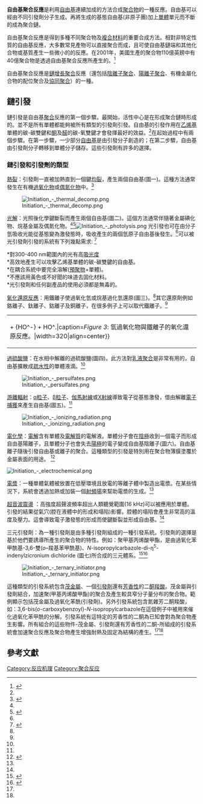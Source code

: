 {{copyedit|time=2014-06-28T09:26:52+00:00}}
{{roughtranslation|time=2014-06-28T09:26:52+00:00}}
'''自由基聚合反應'''是利用[[自由基|自由基]]連續加成的方法合成[[聚合物|聚合物]]的一種反應。自由基可以經由不同引發劑分子生成。再將生成的基態自由基(非原子團)加上[[單體|單體]]單元而不斷的成為聚合鏈。

自由基聚合反應是得到多種不同聚合物及[[複合材料|複合材料]]的重要合成方法。相對非特定性質的自由基反應，大多數常見產物可以直接聚合而成，且可使自由基鏈端和其他化合物或基質產生一些微小的的反應。在2001年，美國生產的聚合物110億英鎊中有40億聚合物是透過自由基聚合反應所產生的。<ref name="o2004">{{cite book|last=Odian|first=George|title=Principles of Polymerization|publisher=Wiley-Interscience|location=New York|year=2004|edition=4th|isbn=978-0-471-27400-1}}</ref>

自由基聚合反應是[[鏈增長聚合|鏈增長聚合]]反應（還包括[[陰離子加成聚合反應|陰離子聚合]]、[[陽離子加成聚合反應|陽離子聚合]]、有機金屬化合物的配位聚合及[[協調的聚合反應|協同聚合]]）的一種。

{{Quote box
 |title = IUPAC 定義
 |quote =利用自由基為動力學鏈載體而聚合的聚合反應。
''Note'': 通常生長鏈端帶有未成對電子。<ref>{{cite journal|title=Glossary of basic terms in polymer science (IUPAC Recommendations 1996)|journal=[[Pure_and_Applied_Chemistry|Pure and Applied Chemistry]]|year=1996|volume=68|issue=12|pages=2287–2311|doi=10.1351/pac199668122287|url=http://pac.iupac.org/publications/pac/pdf/1996/pdf/6812x2287.pdf}}</ref> 
}}

==鏈引發==
鏈引發是自由基[[聚合|聚合]]反應的第一個步驟。最開始，活性中心是在形成聚合鏈時形成的。並不是所有單體都能夠被所有類型的引發劑引發。自由基的引發作用在[[乙烯基|乙烯基]]單體的碳-碳雙鍵和[[酮|酮]]及[[醛|醛]]的碳-氧雙鍵才會發揮最好的效益。<ref name="o2004"/>在起始過程中有兩個步驟。在第一步驟，一少部分[[自由基|自由基]]是由引發分子創造的；在第二步驟，自由基由引發劑分子轉移到單體分子儲存。這些引發劑有許多的選擇。

===鏈引發和引發劑的類型===

; [[熱分解|熱裂]]：引發劑一直被加熱直到一個鍵[[均裂|均裂]]，產生兩個自由基(圖一)。這種方法通常發生在有機[[過氧化物|過氧化物]]或[[偶氮化物|偶氮化物]]中。<ref name="ca2008">{{cite book|last=Cowie|first=J. M. G.|coauthors=Arrighi, Valeria|title=Polymers: Chemistry and Physics of Modern Materials|publisher=CRC Press|location=Scotland|year=2008|edition=3rd|isbn=0-8493-9813-4}}</ref>
[[File:Initiation_-_thermal_decomp.png|thumb]]

; [[光解|光解]]：光照後化學鍵斷裂而產生兩個自由基(圖二)。這個方法通常伴隨著金屬碘化物、烷基金屬及偶氮化物。<ref name="ca2008" /><ref name="usm2005">{{cite web|url=http://www.pslc.ws/mactest/radical.htm|title=Free Radical Vinyl Polymerization|year=2005|publisher=University of Southern Mississippi|accessdate=10 March 2010}}</ref>[[File:Initiation_-_photolysis.png|thumb]] 光引發也可在由分子氫吸收光能從基態變為激發態時，吸收產生的兩個氫原子自由基後發生。<ref name="h1985" />可以被光引發劑引發的系統有下列幾點需求: <ref name="h1985">{{cite journal|last=Hageman|first=H. J.|year=1985|title=Photoinitiators for Free Radical Polymerization|journal=Progress in Organic Coatings|volume=13|pages=123–150|doi=10.1016/0033-0655(85)80021-2|issue=2}}</ref>

;*對300-400 nm範圍內的光有高[[吸光度|吸光度]]
;*高效地產生可以攻擊乙烯基單體的碳-碳雙鍵的自由基。
;*在耦合系統中要完全溶解([[預聚物|預聚物]]+單體)。
;*不應該用黃色或不好聞的味道去固化材料。
;*光引發劑和任何副產品的使用必須都是無毒的。

; [[氧化還原反應|氧化還原反應]]：用鐵離子使過氧化氫或烷基過化氫還原(圖三)。<ref name="ca2008" />其它還原劑例如鉻離子、鈦離子、鈷離子及銅離子，在很多例子上可以取代鐵離子。<ref name="o2004" />
{| style="margin-left: auto; margin-right: auto; border: none;"
|{{Image frame|content=<chem>{H2O2} + Fe^{2+} -> {Fe^{3+}} + {HO^-} + HO^.</chem>|caption=''Figure 3'': 氫過氧化物與鐵離子的氧化還原反應。|width=320|align=center}}
|}

; [[過硫酸鹽|過硫酸鹽]]：在水相中解離的過硫酸鹽(圖四)。此方法對[[乳液聚合|乳液聚合]]是非常有用的，自由基擴散成[[疏水性|疏水性]]的單體液滴。<ref name="ca2008" />

[[File:Initiation_-_persulfates.png|thumb]]

; [[游離輻射|游離輻射]]：[[α粒子|α粒子]]、[[β粒子|β粒子]]、[[伽馬射線|伽馬射線]]或[[X射線|X射線]]導致電子從基態激發，借由解離[[電子捕獲|電子捕獲]]來產生自由基(圖五)。<ref name="ca2008" /> 

[[File:Initiation_-_ionizing_radiation.png|thumb]]

; [[電化學|電化學]]：[[電解|電解]]含有單體及[[電解質|電解質]]的電解液。單體分子會在[[陰極|陰極]]收到一個電子而形成自由基陽離子，且單體分子也會失去[[陽極|陽極]]的電子變成自由基陰離子(圖六)。自由基離子隨後引發自由基或離子的聚合。這種類型的引發是特別用在聚合物薄膜塗覆於金屬表面的用途。 <ref name="s1999">{{cite book|last=Stevens|first=Malcolm P.|title=Polymer Chemistry: An Introduction|url=https://archive.org/details/polymerchemistry0000stev|publisher=Oxford University Press|location=New York|year=1999|isbn=0-19-512444-8}}</ref>

 [[File:Initiation_-_electrochemical.png|thumb]]

; [[電漿|電漿]]：一種單體氣體被放置在低壓環境且放電的等離子體中製造出電漿。在某些情況下，系統會透過加熱或加裝一個[[射頻場|射頻場]]來幫助電漿的生成。<ref name="o2004" />

; [[超音波震盪|超音波震盪]] ：高強度超聲波頻率超出人類聽覺範圍(16 kHz)可以被應用於單體。引發的結果從氣穴(腔在液體中的形成和塌陷)影響。腔體的塌陷會產生非常高的溫度及壓力。這會導致電子激發態的形成而使鍵斷裂並形成自由基。<ref name="o2004" />
三元引發劑：為一種引發劑是由多種引發劑組成的一種引發系統。引發劑的選擇是基於他們要誘導所產生的聚合物的特性。例如：聚甲基丙烯酸甲酯，是由過氧化苯甲酰基-3,6-雙(''o''–羧基苯甲酰基)、''N''-isopropylcarbazole-di-η<sup>5</sup>-indenylzicronium dichloride (圖七)所合成的三元體系。<ref name="ipkfd2006">{{cite journal|last=Islamova|first=R. M.|coauthors=Puzin, Y. I.; Kraikin, V. A.; Fatykhov, A. A.; Dzhemilev, U. M.|year=2006|title=Controlling the Polymerization of Methyl Methacrylate with Ternary Initiating Systems|journal=Russian Journal of Applied Chemistry|volume=79|pages=1509–1513|doi=10.1134/S1070427206090229|issue=9}}</ref><ref name="ipfm2006">{{cite journal|last=Islamova|first=R. M.|coauthors=Puzin, Y. I.; Fatykhov, A. A.; Monakov, Y. B. |year=2006|title=A Ternary Initiating System for Free Radical Polymerization of Methyl Methacrylate|journal=Polymer Science|volume=48|pages=130–133|doi=10.1134/S156009040605006X|issue=3}}</ref> 

[[File:Initiation_-_ternary_initiator.png|thumb]]

這種類型的引發系統包含[[茂金屬|茂金屬]]、一個[[引發劑|引發劑]]還有[[芳香性|芳香性]]的二[[酮|酮]][[羧酸|羧酸]]。茂金屬與引發劑結合，加速聚(甲基丙烯酸甲酯)的聚合及產生較具窄分子量分布的聚合物。範例顯示包括茂金屬及過氧化苯酰(引發劑)。另外引發系統包含氮雜芳二酮羧酸，如：3,6-bis(''o''-carboxybenzoyl)-''N''-isopropylcarbazole在這個例子中被用來催化過氧化苯甲酰的分解。引發系統有這特定的芳香性的二酮為已知會對為聚合物產生影響。所有組合的這些物件-茂金屬、引發劑還有芳香性的二酮-所組成的引發系統會加速聚合反應及聚合物產生增強耐熱及固定為結構的產生。<ref name="ipkfd2006" /><ref name="ipfm2006" />

==參考文獻==
{{Reflist}}

[[Category:反应机理|Category:反应机理]]
[[Category:聚合反应|Category:聚合反应]]